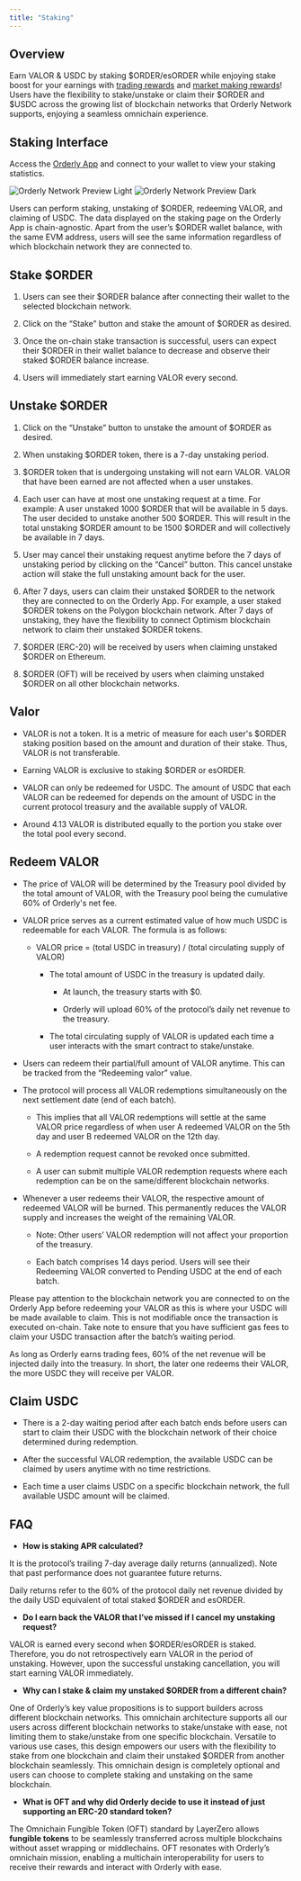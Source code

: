 ```yaml
---
title: "Staking"
---
```


## Overview

Earn VALOR & USDC by staking \$ORDER/esORDER while enjoying stake boost for your earnings with [trading rewards](/introduction/tokenomics/trading-rewards/trading-rewards) and [market making rewards](/introduction/tokenomics/market-making-rewards/market-making-rewards)! Users have the flexibility to stake/unstake or claim their \$ORDER and \$USDC across the growing list of blockchain networks that Orderly Network supports, enjoying a seamless omnichain experience.

## Staking Interface

Access the [Orderly App](https://app.orderly.network/staking) and connect to your wallet to view your staking statistics.

<img
  className="block dark:hidden"
  src="/images/staking-interface.png"
  alt="Orderly Network Preview Light"
/>
<img
  className="hidden dark:block"
  src="/images/staking-interface.png"
  alt="Orderly Network Preview Dark"
/>

Users can perform staking, unstaking of \$ORDER, redeeming VALOR, and claiming of USDC. The data displayed on the staking page on the Orderly App is chain-agnostic. Apart from the user’s \$ORDER wallet balance, with the same EVM address, users will see the same information regardless of which blockchain network they are connected to.

## Stake \$ORDER

1. Users can see their \$ORDER balance after connecting their wallet to the selected blockchain network.

2. Click on the “Stake” button and stake the amount of \$ORDER as desired.

3. Once the on-chain stake transaction is successful, users can expect their \$ORDER in their wallet balance to decrease and observe their staked \$ORDER balance increase.

4. Users will immediately start earning VALOR every second.

## Unstake \$ORDER

1. Click on the “Unstake” button to unstake the amount of \$ORDER as desired.

2. When unstaking \$ORDER token, there is a 7-day unstaking period.

3. \$ORDER token that is undergoing unstaking will not earn VALOR. VALOR that have been earned are not affected when a user unstakes.

4. Each user can have at most one unstaking request at a time. For example: A user unstaked 1000 \$ORDER that will be available in 5 days. The user decided to unstake another 500 \$ORDER. This will result in the total unstaking \$ORDER amount to be 1500 \$ORDER and will collectively be available in 7 days.

5. User may cancel their unstaking request anytime before the 7 days of unstaking period by clicking on the “Cancel” button. This cancel unstake action will stake the full unstaking amount back for the user.

6. After 7 days, users can claim their unstaked \$ORDER to the network they are connected to on the Orderly App. For example, a user staked \$ORDER tokens on the Polygon blockchain network. After 7 days of unstaking, they have the flexibility to connect Optimism blockchain network to claim their unstaked \$ORDER tokens.

7. \$ORDER (ERC-20) will be received by users when claiming unstaked \$ORDER on Ethereum.

8. \$ORDER (OFT) will be received by users when claiming unstaked \$ORDER on all other blockchain networks.

## Valor

- VALOR is not a token. It is a metric of measure for each user's \$ORDER staking position based on the amount and duration of their stake. Thus, VALOR is not transferable.

- Earning VALOR is exclusive to staking \$ORDER or esORDER.

- VALOR can only be redeemed for USDC. The amount of USDC that each VALOR can be redeemed for depends on the amount of USDC in the current protocol treasury and the available supply of VALOR.

- Around 4.13 VALOR is distributed equally to the portion you stake over the total pool every second.

## Redeem VALOR

- The price of VALOR will be determined by the Treasury pool divided by the total amount of VALOR, with the Treasury pool being the cumulative 60\% of Orderly's net fee.

- VALOR price serves as a current estimated value of how much USDC is redeemable for each VALOR. The formula is as follows:

  - VALOR price \= (total USDC in treasury) / (total circulating supply of VALOR)

    - The total amount of USDC in the treasury is updated daily.

      - At launch, the treasury starts with \$0.

      - Orderly will upload 60\% of the protocol’s daily net revenue to the treasury.

    - The total circulating supply of VALOR is updated each time a user interacts with the smart contract to stake/unstake.

- Users can redeem their partial/full amount of VALOR anytime. This can be tracked from the “Redeeming valor” value.

- The protocol will process all VALOR redemptions simultaneously on the next settlement date (end of each batch).

  - This implies that all VALOR redemptions will settle at the same VALOR price regardless of when user A redeemed VALOR on the 5th day and user B redeemed VALOR on the 12th day.

  - A redemption request cannot be revoked once submitted.

  - A user can submit multiple VALOR redemption requests where each redemption can be on the same/different blockchain networks.

- Whenever a user redeems their VALOR, the respective amount of redeemed VALOR will be burned. This permanently reduces the VALOR supply and increases the weight of the remaining VALOR.

  - Note: Other users’ VALOR redemption will not affect your proportion of the treasury. 

  - Each batch comprises 14 days period. Users will see their Redeeming VALOR converted to Pending USDC at the end of each batch.

<Note>
  Please pay attention to the blockchain network you are connected to on the Orderly App before
  redeeming your VALOR as this is where your USDC will be made available to claim. This is not
  modifiable once the transaction is executed on-chain. Take note to ensure that you have sufficient
  gas fees to claim your USDC transaction after the batch’s waiting period.
</Note>

As long as Orderly earns trading fees, 60\% of the net revenue will be injected daily into the treasury. In short, the later one redeems their VALOR, the more USDC they will receive per VALOR.

## Claim USDC

- There is a 2-day waiting period after each batch ends before users can start to claim their USDC with the blockchain network of their choice determined during redemption.

- After the successful VALOR redemption, the available USDC can be claimed by users anytime with no time restrictions.

- Each time a user claims USDC on a specific blockchain network, the full available USDC amount will be claimed.

## FAQ

- **How is staking APR calculated?**

It is the protocol’s trailing 7-day average daily returns (annualized). Note that past performance does not guarantee future returns.

Daily returns refer to the 60\% of the protocol daily net revenue divided by the daily USD equivalent of total staked \$ORDER and esORDER.

- **Do I earn back the VALOR that I’ve missed if I cancel my unstaking request?**

VALOR is earned every second when \$ORDER/esORDER is staked. Therefore, you do not retrospectively earn VALOR in the period of unstaking. However, upon the successful unstaking cancellation, you will start earning VALOR immediately.

- **Why can I stake & claim my unstaked \$ORDER from a different chain?**

One of Orderly’s key value propositions is to support builders across different blockchain networks. This omnichain architecture supports all our users across different blockchain networks to stake/unstake with ease, not limiting them to stake/unstake from one specific blockchain. Versatile to various use cases, this design empowers our users with the flexibility to stake from one blockchain and claim their unstaked \$ORDER from another blockchain seamlessly. This omnichain design is completely optional and users can choose to complete staking and unstaking on the same blockchain.

- **What is OFT and why did Orderly decide to use it instead of just supporting an ERC-20 standard token?**

The Omnichain Fungible Token (OFT) standard by LayerZero allows **fungible tokens** to be seamlessly transferred across multiple blockchains without asset wrapping or middlechains. OFT resonates with Orderly’s omnichain mission, enabling a multichain interoperability for users to receive their rewards and interact with Orderly with ease.
